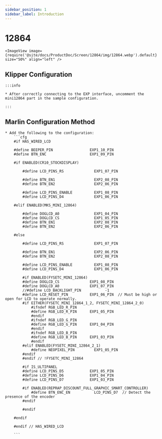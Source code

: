 ```yaml
---
sidebar_position: 1
sidebar_label: Introduction
---
```



# 12864

    <ImageView image={require('@site/docs/ProductDoc/Screen/12864/img/12864.webp').default} size="50%" align="left" />


## Klipper Configuration

    :::info

    * After correctly connecting to the EXP interface, uncomment the mini12864 part in the sample configuration.

    :::

## Marlin Configuration Method

    * Add the following to the configuration:
        ```cfg
        #if HAS_WIRED_LCD

        #define BEEPER_PIN                 EXP1_10_PIN
        #define BTN_ENC                    EXP1_09_PIN

        #if ENABLED(CR10_STOCKDISPLAY)

            #define LCD_PINS_RS              EXP1_07_PIN

            #define BTN_EN1                  EXP2_08_PIN
            #define BTN_EN2                  EXP2_06_PIN

            #define LCD_PINS_ENABLE          EXP1_08_PIN
            #define LCD_PINS_D4              EXP1_06_PIN

        #elif ENABLED(MKS_MINI_12864)

            #define DOGLCD_A0                EXP1_04_PIN
            #define DOGLCD_CS                EXP1_05_PIN
            #define BTN_EN1                  EXP2_08_PIN
            #define BTN_EN2                  EXP2_06_PIN

        #else

            #define LCD_PINS_RS              EXP1_07_PIN

            #define BTN_EN1                  EXP2_06_PIN
            #define BTN_EN2                  EXP2_08_PIN

            #define LCD_PINS_ENABLE          EXP1_08_PIN
            #define LCD_PINS_D4              EXP1_06_PIN

            #if ENABLED(FYSETC_MINI_12864)
            #define DOGLCD_CS              EXP1_08_PIN
            #define DOGLCD_A0              EXP1_07_PIN
            //#define LCD_BACKLIGHT_PIN           -1
            #define LCD_RESET_PIN          EXP1_06_PIN  // Must be high or open for LCD to operate normally.
            #if EITHER(FYSETC_MINI_12864_1_2, FYSETC_MINI_12864_2_0)
                #ifndef RGB_LED_R_PIN
                #define RGB_LED_R_PIN      EXP1_05_PIN
                #endif
                #ifndef RGB_LED_G_PIN
                #define RGB_LED_G_PIN      EXP1_04_PIN
                #endif
                #ifndef RGB_LED_B_PIN
                #define RGB_LED_B_PIN      EXP1_03_PIN
                #endif
            #elif ENABLED(FYSETC_MINI_12864_2_1)
                #define NEOPIXEL_PIN         EXP1_05_PIN
            #endif
            #endif // !FYSETC_MINI_12864

            #if IS_ULTIPANEL
            #define LCD_PINS_D5            EXP1_05_PIN
            #define LCD_PINS_D6            EXP1_04_PIN
            #define LCD_PINS_D7            EXP1_03_PIN

            #if ENABLED(REPRAP_DISCOUNT_FULL_GRAPHIC_SMART_CONTROLLER)
                #define BTN_ENC_EN           LCD_PINS_D7  // Detect the presence of the encoder
            #endif

            #endif

        #endif

        #endif // HAS_WIRED_LCD

        ```